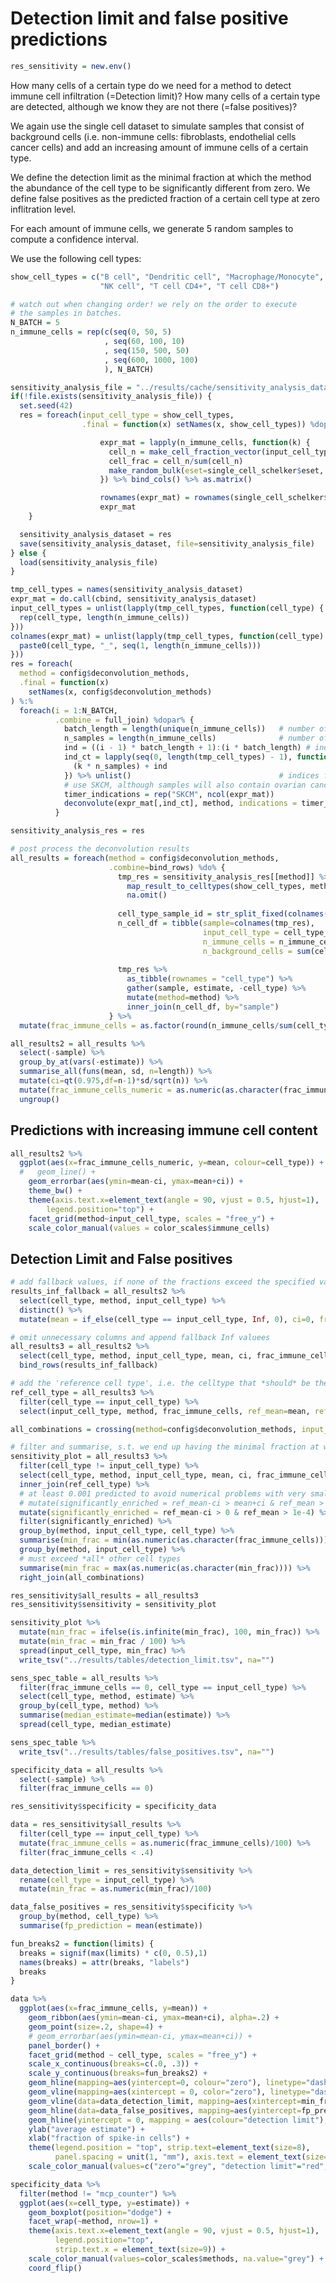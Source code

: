 # Detection limit and false positive predictions
```r
res_sensitivity = new.env()
```

How many cells of a certain type do we need for a method to detect immune cell infiltration (=Detection limit)?
How many cells of a certain type are detected, although we know they are not there (=false positives)?

We again use the single cell dataset to simulate samples that consist of background cells
(i.e. non-immune cells: fibroblasts, endothelial cells cancer cells) and add an increasing amount
of immune cells of a certain type.

We define the detection limit as the minimal fraction at which the method the abundance of the cell type to
be significantly different from zero. We define false positives as the predicted fraction of a certain cell type
at zero inflitration level.

For each amount of immune cells, we generate 5 random samples to compute a confidence interval.

We use the following cell types:
```r
show_cell_types = c("B cell", "Dendritic cell", "Macrophage/Monocyte",
                    "NK cell", "T cell CD4+", "T cell CD8+")
```

```r
# watch out when changing order! we rely on the order to execute
# the samples in batches. 
N_BATCH = 5
n_immune_cells = rep(c(seq(0, 50, 5)
                     , seq(60, 100, 10)
                     , seq(150, 500, 50)
                     , seq(600, 1000, 100)
                     ), N_BATCH)
```


```r
sensitivity_analysis_file = "../results/cache/sensitivity_analysis_dataset.rda"
if(!file.exists(sensitivity_analysis_file)) {
  set.seed(42)
  res = foreach(input_cell_type = show_cell_types,
                .final = function(x) setNames(x, show_cell_types)) %dopar% {

                    expr_mat = lapply(n_immune_cells, function(k) {
                      cell_n = make_cell_fraction_vector(input_cell_type, k)
                      cell_frac = cell_n/sum(cell_n)
                      make_random_bulk(eset=single_cell_schelker$eset, cell_fractions = cell_frac, n_cells = sum(cell_n))
                    }) %>% bind_cols() %>% as.matrix()

                    rownames(expr_mat) = rownames(single_cell_schelker$eset %>% exprs())
                    expr_mat
    }

  sensitivity_analysis_dataset = res
  save(sensitivity_analysis_dataset, file=sensitivity_analysis_file)
} else {
  load(sensitivity_analysis_file)
}
```

```r
tmp_cell_types = names(sensitivity_analysis_dataset)
expr_mat = do.call(cbind, sensitivity_analysis_dataset)
input_cell_types = unlist(lapply(tmp_cell_types, function(cell_type) {
  rep(cell_type, length(n_immune_cells))
}))
colnames(expr_mat) = unlist(lapply(tmp_cell_types, function(cell_type) {
  paste0(cell_type, "_", seq(1, length(n_immune_cells)))
}))
res = foreach(
  method = config$deconvolution_methods,
  .final = function(x)
    setNames(x, config$deconvolution_methods)
) %:%
  foreach(i = 1:N_BATCH,
          .combine = full_join) %dopar% {
            batch_length = length(unique(n_immune_cells))   # number of samplese per batch
            n_samples = length(n_immune_cells)              # number of samples per cell type
            ind = ((i - 1) * batch_length + 1):(i * batch_length) # indices for first cell type
            ind_ct = lapply(seq(0, length(tmp_cell_types) - 1), function(k) {
              (k * n_samples) + ind
            }) %>% unlist()                                 # indices for all cell types
            # use SKCM, although samples will also contain ovarian cancer acsites cells.
            timer_indications = rep("SKCM", ncol(expr_mat))
            deconvolute(expr_mat[,ind_ct], method, indications = timer_indications[ind_ct])
          }

sensitivity_analysis_res = res
```

```r
# post process the deconvolution results
all_results = foreach(method = config$deconvolution_methods,
                      .combine=bind_rows) %do% {
                        tmp_res = sensitivity_analysis_res[[method]] %>%
                          map_result_to_celltypes(show_cell_types, method) %>%
                          na.omit()
                        
                        cell_type_sample_id = str_split_fixed(colnames(tmp_res), "_", 2)
                        n_cell_df = tibble(sample=colnames(tmp_res),
                                           input_cell_type = cell_type_sample_id[,1],
                                           n_immune_cells = n_immune_cells[as.numeric(cell_type_sample_id[,2])],
                                           n_background_cells = sum(cell_types$n_background_cells))
                        
                        tmp_res %>%
                          as_tibble(rownames = "cell_type") %>%
                          gather(sample, estimate, -cell_type) %>%
                          mutate(method=method) %>%
                          inner_join(n_cell_df, by="sample")
                      } %>%
  mutate(frac_immune_cells = as.factor(round(n_immune_cells/sum(cell_types$n_background_cells) * 100, 2)))

all_results2 = all_results %>%
  select(-sample) %>%
  group_by_at(vars(-estimate)) %>%
  summarise_all(funs(mean, sd, n=length)) %>%
  mutate(ci=qt(0.975,df=n-1)*sd/sqrt(n)) %>%
  mutate(frac_immune_cells_numeric = as.numeric(as.character(frac_immune_cells))) %>% 
  ungroup()
```

## Predictions with increasing immune cell content
```r
all_results2 %>%
  ggplot(aes(x=frac_immune_cells_numeric, y=mean, colour=cell_type)) +
  #   geom_line() +
    geom_errorbar(aes(ymin=mean-ci, ymax=mean+ci)) +
    theme_bw() +
    theme(axis.text.x=element_text(angle = 90, vjust = 0.5, hjust=1),
        legend.position="top") +
    facet_grid(method~input_cell_type, scales = "free_y") +
    scale_color_manual(values = color_scales$immune_cells)
```


## Detection Limit and False positives

```r
# add fallback values, if none of the fractions exceed the specified value
results_inf_fallback = all_results2 %>%
  select(cell_type, method, input_cell_type) %>%
  distinct() %>%
  mutate(mean = if_else(cell_type == input_cell_type, Inf, 0), ci=0, frac_immune_cells = as.factor(Inf))

# omit unnecessary columns and append fallback Inf valuees
all_results3 = all_results2 %>%
  select(cell_type, method, input_cell_type, mean, ci, frac_immune_cells) %>%
  bind_rows(results_inf_fallback)

# add the 'reference cell type', i.e. the celltype that *should* be there as an additional column
ref_cell_type = all_results3 %>%
  filter(cell_type == input_cell_type) %>%
  select(input_cell_type, method, frac_immune_cells, ref_mean=mean, ref_ci=ci)

all_combinations = crossing(method=config$deconvolution_methods, input_cell_type=show_cell_types)

# filter and summarise, s.t. we end up having the minimal fraction at which the celltype is distinguishable from the others
sensitivity_plot = all_results3 %>%
  filter(cell_type != input_cell_type) %>%
  select(cell_type, method, input_cell_type, mean, ci, frac_immune_cells) %>%
  inner_join(ref_cell_type) %>%
  # at least 0.001 predicted to avoid numerical problems with very small values (-> xCell).
  # mutate(significantly_enriched = ref_mean-ci > mean+ci & ref_mean > 1e-3) %>%
  mutate(significantly_enriched = ref_mean-ci > 0 & ref_mean > 1e-4) %>%
  filter(significantly_enriched) %>%
  group_by(method, input_cell_type, cell_type) %>%
  summarise(min_frac = min(as.numeric(as.character(frac_immune_cells)))) %>%
  group_by(method, input_cell_type) %>%
  # must exceed *all* other cell types
  summarise(min_frac = max(as.numeric(as.character(min_frac)))) %>%
  right_join(all_combinations)

res_sensitivity$all_results = all_results3
res_sensitivity$sensitivity = sensitivity_plot
```


```r
sensitivity_plot %>%
  mutate(min_frac = ifelse(is.infinite(min_frac), 100, min_frac)) %>%
  mutate(min_frac = min_frac / 100) %>%
  spread(input_cell_type, min_frac) %>%
  write_tsv("../results/tables/detection_limit.tsv", na="")
```


```r
sens_spec_table = all_results %>%
  filter(frac_immune_cells == 0, cell_type == input_cell_type) %>%
  select(cell_type, method, estimate) %>%
  group_by(cell_type, method) %>%
  summarise(median_estimate=median(estimate)) %>%
  spread(cell_type, median_estimate)

sens_spec_table %>%
  write_tsv("../results/tables/false_positives.tsv", na="")
```

```r
specificity_data = all_results %>%
  select(-sample) %>%
  filter(frac_immune_cells == 0) 

res_sensitivity$specificity = specificity_data
```


```r
data = res_sensitivity$all_results %>% 
  filter(cell_type == input_cell_type) %>%
  mutate(frac_immune_cells = as.numeric(frac_immune_cells)/100) %>%
  filter(frac_immune_cells < .4) 

data_detection_limit = res_sensitivity$sensitivity %>%
  rename(cell_type = input_cell_type) %>% 
  mutate(min_frac = as.numeric(min_frac)/100)

data_false_positives = res_sensitivity$specificity %>% 
  group_by(method, cell_type) %>% 
  summarise(fp_prediction = mean(estimate)) 

fun_breaks2 = function(limits) {
  breaks = signif(max(limits) * c(0, 0.5),1)
  names(breaks) = attr(breaks, "labels")
  breaks
}

data %>%
  ggplot(aes(x=frac_immune_cells, y=mean)) + 
    geom_ribbon(aes(ymin=mean-ci, ymax=mean+ci), alpha=.2) + 
    geom_point(size=.2, shape=4) + 
    # geom_errorbar(aes(ymin=mean-ci, ymax=mean+ci)) + 
    panel_border() + 
    facet_grid(method ~ cell_type, scales = "free_y") + 
    scale_x_continuous(breaks=c(.0, .3)) +
    scale_y_continuous(breaks=fun_breaks2) +
    geom_hline(mapping=aes(yintercept=0, colour="zero"), linetype="dashed", show.legend=FALSE) + 
    geom_vline(mapping=aes(xintercept = 0, color="zero"), linetype="dashed", show.legend=FALSE) + 
    geom_vline(data=data_detection_limit, mapping=aes(xintercept=min_frac, colour="detection limit"), show.legend = FALSE) + 
    geom_hline(data=data_false_positives, mapping=aes(yintercept=fp_prediction, colour="false positive fraction")) + 
    geom_hline(yintercept = 0, mapping = aes(colour="detection limit"), alpha=0) + # fake line to fix legend
    ylab("average estimate") + 
    xlab("fraction of spike-in cells") + 
    theme(legend.position = "top", strip.text=element_text(size=8), 
          panel.spacing = unit(1, "mm"), axis.text = element_text(size=10)) + 
    scale_color_manual(values=c("zero"="grey", "detection limit"="red", "false positive fraction"="blue"), guide=guide_legend("performance measure", override.aes = list(alpha=1)))  
```


```r
specificity_data %>%
  filter(method != "mcp_counter") %>% 
  ggplot(aes(x=cell_type, y=estimate)) +
    geom_boxplot(position="dodge") +
    facet_wrap(~method, nrow=1) +
    theme(axis.text.x=element_text(angle = 90, vjust = 0.5, hjust=1),
          legend.position="top",
          strip.text.x = element_text(size=9)) +
    scale_color_manual(values=color_scales$methods, na.value="grey") +
    coord_flip()
```

